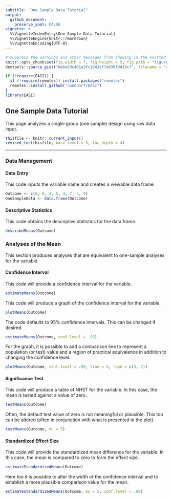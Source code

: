 ```yaml
---
subtitle: "One Sample Data Tutorial"
output:
  github_document:
    preserve_yaml: FALSE
vignette: >
  %\VignetteIndexEntry{One Sample Data Tutorial}
  %\VignetteEngine{knitr::rmarkdown}
  %\VignetteEncoding{UTF-8}
---
```


```r
# suppress the warnings and other messages from showing in the knitted file.
knitr::opts_chunk$set(fig.width = 7, fig.height = 5, fig.path = "figures/", echo = TRUE, warning = FALSE, message = FALSE)
devtools::source_gist("8e6e5dc401e3fc1042ef7a030f9d19c7", filename = "revised_toc.R")
```

```r
if (!require(EASI)) {
  if (!require(remotes)) install.packages("remotes")
  remotes::install_github("cwendorf/EASI")
}
library(EASI)
```

## One Sample Data Tutorial

This page analyzes a single-group (one sample) design using raw data input.

```r
thisfile <- knitr::current_input()
revised_toc(thisfile, base_level = 3, toc_depth = 4)
```

---

### Data Management

#### Data Entry

This code inputs the variable name and creates a viewable data frame.
```r
Outcome <- c(0, 0, 3, 5, 4, 7, 4, 9)
OneSampleData <- data.frame(Outcome)
```

#### Descriptive Statistics

This code obtains the descriptive statistics for the data frame.
```r
describeMeans(Outcome)
```

### Analyses of the Mean

This section produces analyses that are equivalent to one-sample analyses for the variable.

#### Confidence Interval

This code will provide a confidence interval for the variable.
```r
estimateMeans(Outcome)
```

This code will produce a graph of the confidence interval for the variable.
```r
plotMeans(Outcome)
```

The code defaults to 95% confidence intervals. This can be changed if desired.
```r
estimateMeans(Outcome, conf.level = .99)
```

For the graph, it is possible to add a comparison line to represent a population (or test) value and a region of practical equivalence in addition to changing the confidence level.
```r
plotMeans(Outcome, conf.level = .99, line = 5, rope = c(3, 7))
```

#### Significance Test

This code will produce a table of NHST for the variable. In this case, the mean is tested against a value of zero.
```r
testMeans(Outcome)
```

Often, the default test value of zero is not meaningful or plausible. This too can be altered (often in conjunction with what is presented in the plot).
```r
testMeans(Outcome, mu = 5)
```

#### Standardized Effect Size

This code will provide the standardized mean difference for the variable. In this case, the mean is compared to zero to form the effect size.
```r
estimateStandardizedMeans(Outcome)
```

Here too it is possible to alter the width of the confidence interval and to establish a more plausible comparison value for the mean.
```r
estimateStandardizedMeans(Outcome, mu = 5, conf.level = .99)
```
